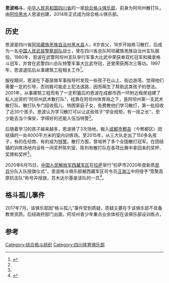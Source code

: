 '''恩波格斗'''，[[中华人民共和国|中华人民共和国]][[四川省|四川省]]的一家[[综合格斗|综合格斗]][[俱乐部|俱乐部]]，前身为阿坝州散打队，由[[阿坝藏族羌族自治州|阿坝]][[黑水县|黑水]]人恩波创建，2014年正式成为综合格斗俱乐部。

== 历史 ==
恩波是四川省[[阿坝藏族羌族自治州|阿坝藏族羌族自治州]][[黑水县|黑水县]]人，8岁丧父，18岁开始练习散打，后成为一名[[中国人民武装警察部队|中国人民武装警察部队]]战士，曾在四川省总队阿坝藏族羌族自治州支队服役。1980年，恩波在武警阿坝州支队举行军事大比武中荣获单双杠冠军和擒拿格斗冠军，并曾在武警四川总队特警军事大比武夺冠，还曾荣获两次三等功。1997年，恩波退伍后从事建筑工程相关工作<ref name="华西2015">{{cite web |title=退伍特警免费教孤儿散打14年 不少人成特警(图) |url=http://www.xinhuanet.com/politics/2015-01/27/c_127426197.htm |website=新华网-华西都市报 |accessdate=2021-01-31 |date=2015-01-27 |archive-date=2021-02-04 |archive-url=https://web.archive.org/web/20210204073311/http://www.xinhuanet.com/politics/2015-01/27/c_127426197.htm |dead-url=no }}</ref>。

服役期间，恩波在下基层做军事指导时发现一些孩子在山上、街边游荡，觉得他们需要一定的引导，否则极可能走上犯法道路，因而萌生了帮助这类孩子的想法。2001年，从事建筑工程而有了一定积蓄后的恩波在成都市西一环附近租房组建了私人出资的“阿坝州武术散打队”，挂靠在阿坝州体育局之下，是阿坝州第一支武术散打队。散打队专门招收孤儿、特困家庭子女，免费教他们学习散打，第一批招收了近30个孩子。恩波认为学习散打可以让这些孩子“学会规矩，有一技之长”，至少能去当个保安，学得好的还能入伍当特警<ref name="华西2015"/>。

后随着学习的孩子越来越多，恩波换了3次场地，搬入[[成都市|成都市]][[郫县|郫县]]（今郫都区）团结镇的一处4000平方米的室内训练场。至2015年，从三大队走出了150多名孩子，有的在经商、有的成为[[特警|特警]]。散打方面，曾培养了多个全国散打冠军。在团结镇的训练场地内设有一间奖杯陈列室，陈列有散打队在各项比赛中拿回来的奖杯、奖牌和奖杯<ref name="华西2015"/>。

2020年6月15日，[[中国人民解放军|中国人民解放军]][[西藏军区|西藏军区]]在[[拉萨|拉萨]]举行“拉萨市2020年度新质[[民兵|民兵]]分队入队授旗仪式”，恩波格斗俱乐部被西藏军区司令员[[汪海江|汪海江]]中将授予“雪獒高原抗击队”称号并授旗，苏木达尔基是该队的一员<ref name="授旗">{{cite web |title=我州恩波格斗俱乐部被西藏军区授予“雪獒高原抗击队”称号并授旗 |url=http://tyj.sc.gov.cn/sctyj/szxw/2020/6/20/f69aff5520d3461ebff134104ee84e37.shtml |website=四川省体育局 |accessdate=2021-01-28 |date=2020-06-20 |archive-date=2021-02-01 |archive-url=https://web.archive.org/web/20210201175128/http://tyj.sc.gov.cn/sctyj/szxw/2020/6/20/f69aff5520d3461ebff134104ee84e37.shtml |dead-url=no }}</ref>。

== 格斗孤儿事件 ==
2017年7月，该俱乐部因“格斗孤儿”事件受到质疑，质疑主要在于该俱乐部不具备教育资质。后经政府部门出面，阿坝州青少年重点业余体校在该俱乐部设训练点，

== 参考 ==
{{reflist}}

[[Category:综合格斗组织|Category:综合格斗组织]]
[[Category:四川体育俱乐部|Category:四川体育俱乐部]]